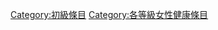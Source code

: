 {{Emptycat}}
{{Articles by Quality|topic=女性健康|project=女性健康|format=toc}}

[[Category:初級條目|Category:初級條目]]
[[Category:各等級女性健康條目‎|Category:各等級女性健康條目‎]]